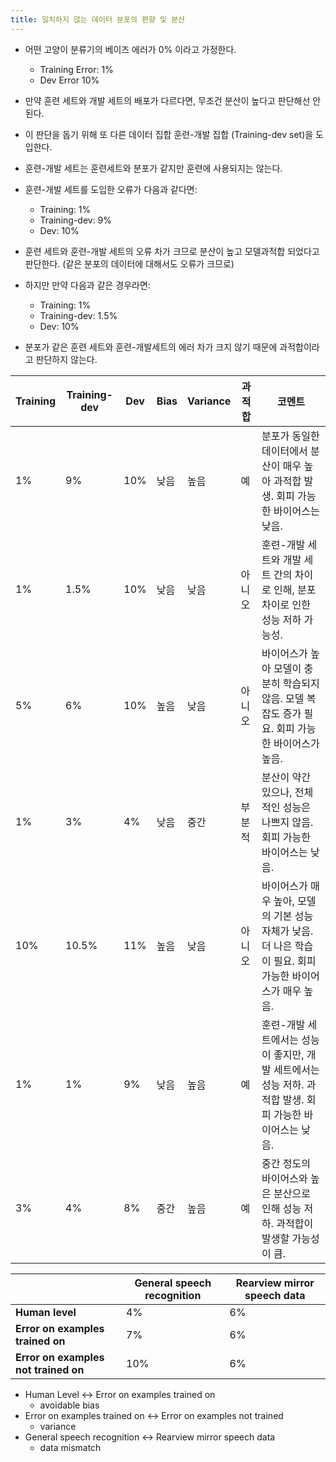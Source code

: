 ```yaml
---
title: 일치하지 않는 데이터 분포의 편향 및 분산
---
```

- 어떤 고양이 분류기의 베이즈 에러가 0% 이라고 가정한다.
    - Training Error: 1%
    - Dev Error 10%
- 만약 훈련 세트와 개발 세트의 배포가 다르다면, 무조건 분산이 높다고 판단해선 안 된다.
- 이 판단을 돕기 위해 또 다른 데이터 집합 훈련-개발 집합 (Training-dev set)을 도입한다.
- 훈련-개발 세트는 훈련세트와 분포가 같지만 훈련에 사용되지는 않는다.
- 훈련-개발 세트를 도입한 오류가 다음과 같다면:
    - Training: 1%
    - Training-dev: 9%
    - Dev: 10%
- 훈련 세트와 훈련-개발 세트의 오류 차가 크므로 분산이 높고 모델과적합 되었다고 판단한다.
(같은 분포의 데이터에 대해서도 오류가 크므로)

- 하지만 만약 다음과 같은 경우라면:
    - Training: 1%
    - Training-dev: 1.5%
    - Dev: 10%
- 분포가 같은 훈련 세트와 훈련-개발세트의 에러 차가 크지 않기 때문에 과적합이라고 판단하지 않는다.

| Training | Training-dev | Dev | Bias | Variance | 과적합 | 코멘트 |
| --- | --- | --- | --- | --- | --- | --- |
| 1% | 9% | 10% | 낮음 | 높음 | 예 | 분포가 동일한 데이터에서 분산이 매우 높아 과적합 발생. 회피 가능한 바이어스는 낮음. |
| 1% | 1.5% | 10% | 낮음 | 낮음 | 아니오 | 훈련-개발 세트와 개발 세트 간의 차이로 인해, 분포 차이로 인한 성능 저하 가능성. |
| 5% | 6% | 10% | 높음 | 낮음 | 아니오 | 바이어스가 높아 모델이 충분히 학습되지 않음. 모델 복잡도 증가 필요. 회피 가능한 바이어스가 높음. |
| 1% | 3% | 4% | 낮음 | 중간 | 부분적 | 분산이 약간 있으나, 전체적인 성능은 나쁘지 않음. 회피 가능한 바이어스는 낮음. |
| 10% | 10.5% | 11% | 높음 | 낮음 | 아니오 | 바이어스가 매우 높아, 모델의 기본 성능 자체가 낮음. 더 나은 학습이 필요. 회피 가능한 바이어스가 매우 높음. |
| 1% | 1% | 9% | 낮음 | 높음 | 예 | 훈련-개발 세트에서는 성능이 좋지만, 개발 세트에서는 성능 저하. 과적합 발생. 회피 가능한 바이어스는 낮음. |
| 3% | 4% | 8% | 중간 | 높음 | 예 | 중간 정도의 바이어스와 높은 분산으로 인해 성능 저하. 과적합이 발생할 가능성이 큼. |

|  | **General speech recognition** | **Rearview mirror speech data** |
| --- | --- | --- |
| **Human level** | 4% | 6% |
| **Error on examples trained on** | 7% | 6% |
| **Error on examples not trained on** | 10% | 6% |
- Human Level ↔ Error on examples trained on
    - avoidable bias
- Error on examples trained on ↔ Error on examples not trained
    - variance
- General speech recognition ↔ Rearview mirror speech data
    - data mismatch